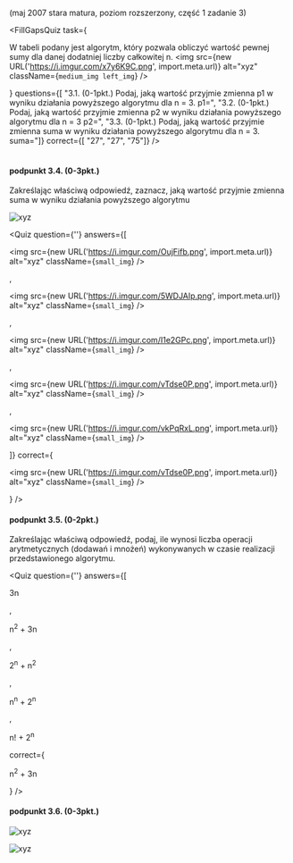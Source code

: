 <br/>
(maj 2007 stara matura, poziom rozszerzony, część 1 zadanie 3)

<FillGapsQuiz
    task={
        <p>
          W tabeli podany jest algorytm, który pozwala obliczyć wartość pewnej sumy dla danej
          dodatniej liczby całkowitej n.
          <img src={new URL('https://i.imgur.com/x7y6K9C.png', import.meta.url)} alt="xyz" className={`medium_img left_img`} />
        </p>
    }
    questions={[
        "3.1. (0-1pkt.) Podaj, jaką wartość przyjmie zmienna p1 w wyniku działania powyższego algorytmu dla n = 3.  p1=",
        "3.2. (0-1pkt.) Podaj, jaką wartość przyjmie zmienna p2 w wyniku działania powyższego algorytmu dla n = 3  p2=",
        "3.3. (0-1pkt.) Podaj, jaką wartość przyjmie zmienna suma w wyniku działania powyższego algorytmu dla n = 3.  suma="]}
    correct={[
        "27",
        "27",
        "75"]}
/>
<br/><br/>


<p style={{marginLeft: "1rem"}}>
  <h4>podpunkt 3.4. (0-3pkt.)</h4>
  Zakreślając właściwą odpowiedź, zaznacz, jaką wartość przyjmie zmienna suma w wyniku działania powyższego algorytmu
</p>
<img src={new URL('https://i.imgur.com/tJ5MXZF.png', import.meta.url)} alt="xyz" className={`small_img left_img`} />

<Quiz 
    question={''}
    answers={[
        <p><img src={new URL('https://i.imgur.com/OujFifb.png', import.meta.url)} alt="xyz" className={`small_img`} /></p>,
        <p><img src={new URL('https://i.imgur.com/5WDJAIp.png', import.meta.url)} alt="xyz" className={`small_img`} /></p>,
        <p><img src={new URL('https://i.imgur.com/I1e2GPc.png', import.meta.url)} alt="xyz" className={`small_img`} /></p>,
        <p><img src={new URL('https://i.imgur.com/vTdse0P.png', import.meta.url)} alt="xyz" className={`small_img`} /></p>,
        <p><img src={new URL('https://i.imgur.com/vkPqRxL.png', import.meta.url)} alt="xyz" className={`small_img`} /></p>]}
        correct={<p><img src={new URL('https://i.imgur.com/vTdse0P.png', import.meta.url)} alt="xyz" className={`small_img`} /></p>}
/>

<p style={{marginLeft: "1rem"}}>
  <h4>podpunkt 3.5. (0-2pkt.)</h4>
  Zakreślając właściwą odpowiedź, podaj, ile wynosi liczba operacji arytmetycznych
  (dodawań i mnożeń) wykonywanych w czasie realizacji przedstawionego algorytmu.
</p>

<Quiz 
    question={''}
    answers={[
        <p>3n</p>,
        <p>n<sup>2</sup> + 3n</p>,
        <p>2<sup>n</sup> + n<sup>2</sup></p>,
        <p>n<sup>n</sup> + 2<sup>n</sup></p>,
        <p>n! + 2<sup>n</sup></p>
        correct={<p>n<sup>2</sup> + 3n</p>}
/>

<p style={{marginLeft: "1rem"}}>
  <h4>podpunkt 3.6. (0-3pkt.)</h4>
  <img src={new URL('https://i.imgur.com/zJHzLOP.png', import.meta.url)} alt="xyz" className={`medium_img left_img`} />
</p>

<Dropdown>
  <img src={new URL('https://i.imgur.com/PCGmXW5.png', import.meta.url)} alt="xyz" className={`medium_img left_img`} />
</Dropdown>
